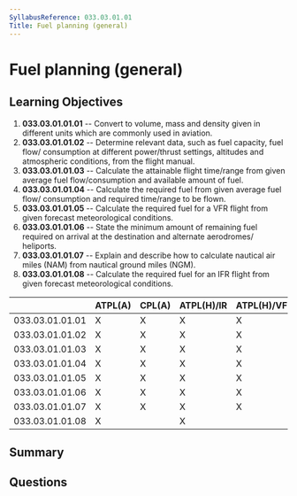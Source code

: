 ```yaml
---
SyllabusReference: 033.03.01.01
Title: Fuel planning (general)
---
```


# Fuel planning (general)

## Learning Objectives

1. **033.03.01.01.01** -- Convert to volume, mass and density given in different
   units which are commonly used in aviation.
2. **033.03.01.01.02** -- Determine relevant data, such as fuel capacity, fuel
   flow/ consumption at different power/thrust settings, altitudes and
   atmospheric conditions, from the flight manual.
3. **033.03.01.01.03** -- Calculate the attainable flight time/range from given
   average fuel flow/consumption and available amount of fuel.
4. **033.03.01.01.04** -- Calculate the required fuel from given average fuel
   flow/ consumption and required time/range to be flown.
5. **033.03.01.01.05** -- Calculate the required fuel for a VFR flight from
   given forecast meteorological conditions.
6. **033.03.01.01.06** -- State the minimum amount of remaining fuel required on
   arrival at the destination and alternate aerodromes/ heliports.
7. **033.03.01.01.07** -- Explain and describe how to calculate nautical air
   miles (NAM) from nautical ground miles (NGM).
8. **033.03.01.01.08** -- Calculate the required fuel for an IFR flight from
   given forecast meteorological conditions.

|                 | ATPL(A) | CPL(A) | ATPL(H)/IR | ATPL(H)/VFR | CPL(H) | IR  | CBIR(A) |
| --------------- | ------- | ------ | ---------- | ----------- | ------ | --- | ------- |
| 033.03.01.01.01 | X       | X      | X          | X           | X      | X   | X       |
| 033.03.01.01.02 | X       | X      | X          | X           | X      | X   | X       |
| 033.03.01.01.03 | X       | X      | X          | X           | X      | X   | X       |
| 033.03.01.01.04 | X       | X      | X          | X           | X      | X   | X       |
| 033.03.01.01.05 | X       | X      | X          | X           | X      | X   | X       |
| 033.03.01.01.06 | X       | X      | X          | X           | X      | X   | X       |
| 033.03.01.01.07 | X       | X      | X          | X           | X      | X   | X       |
| 033.03.01.01.08 | X       |        | X          |             |        | X   | X       |

## Summary

## Questions
